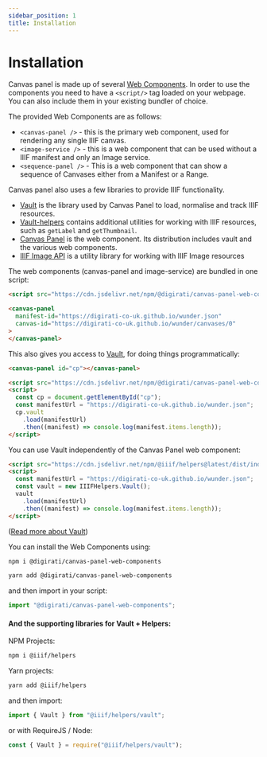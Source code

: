 ```yaml
---
sidebar_position: 1
title: Installation
---
```



# Installation

Canvas panel is made up of several
[Web Components](https://www.webcomponents.org/). In order to use the components
you need to have a `<script/>` tag loaded on your webpage. You can also include
them in your existing bundler of choice.

The provided Web Components are as follows:

- `<canvas-panel />` - this is the primary web component, used for rendering any
  single IIIF canvas.
- `<image-service />` - this is a web component that can be used without a IIIF
  manifest and only an Image service.
- `<sequence-panel />` - This is a web component that can show a sequence of
  Canvases either from a Manifest or a Range.

Canvas panel also uses a few libraries to provide IIIF functionality.

- [Vault](https://github.com/IIIF-Commons/vault) is the library used by Canvas
  Panel to load, normalise and track IIIF resources.
- [Vault-helpers](https://github.com/IIIF-Commons/vault-helpers/) contains
  additional utilities for working with IIIF resources, such as `getLabel` and
  `getThumbnail`.
- [Canvas Panel](https://github.com/digirati-co-uk/iiif-canvas-panel) is the web
  component. Its distribution includes vault and the various web components.
- [IIIF Image API](https://github.com/atlas-viewer/iiif-image-api) is a utility
  library for working with IIIF Image resources

<Tabs>

<Tab label="Script tag" value="script-tag" default>
    
The web components (canvas-panel and image-service) are bundled in one script:

```html
<script src="https://cdn.jsdelivr.net/npm/@digirati/canvas-panel-web-components@latest"></script>

<canvas-panel
  manifest-id="https://digirati-co-uk.github.io/wunder.json"
  canvas-id="https://digirati-co-uk.github.io/wunder/canvases/0"
>
</canvas-panel>
```

This also gives you access to [Vault](./api-reference/vault), for doing things
programmatically:

```html {7}
<canvas-panel id="cp"></canvas-panel>

<script src="https://cdn.jsdelivr.net/npm/@digirati/canvas-panel-web-components@latest"></script>
<script>
  const cp = document.getElementById("cp");
  const manifestUrl = "https://digirati-co-uk.github.io/wunder.json";
  cp.vault
    .load(manifestUrl)
    .then((manifest) => console.log(manifest.items.length));
</script>
```

You can use Vault independently of the Canvas Panel web component:

```html {4-5}
<script src="https://cdn.jsdelivr.net/npm/@iiif/helpers@latest/dist/index.umd.js"></script>
<script>
  const manifestUrl = "https://digirati-co-uk.github.io/wunder.json";
  const vault = new IIIFHelpers.Vault();
  vault
    .load(manifestUrl)
    .then((manifest) => console.log(manifest.items.length));
</script>
```

([Read more about Vault](./api-reference/vault))

</Tab>

<Tab label="NPM / Yarn" value="npm-yarn">
  
You can install the Web Components using:

```bash
npm i @digirati/canvas-panel-web-components
```

```bash
yarn add @digirati/canvas-panel-web-components
```

and then import in your script:

```js
import "@digirati/canvas-panel-web-components";
```

#### And the supporting libraries for Vault + Helpers:

NPM Projects:

```bash
npm i @iiif/helpers
```

Yarn projects:

```bash
yarn add @iiif/helpers
```

and then import:

```js
import { Vault } from "@iiif/helpers/vault";
```

or with RequireJS / Node:

```js
const { Vault } = require("@iiif/helpers/vault");
```

</Tab>
  
</Tabs>
